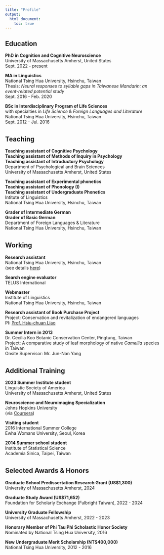 ---
title: "Profile"
output:
  html_document:
    toc: true
---
## Education  
**PhD in Cognition and Cognitive Neuroscience**  
University of Massachusetts Amherst, United States  
Sept. 2022 - present  

**MA in Linguistics**  
National Tsing Hua University, Hsinchu, Taiwan  
Thesis: *Neural responses to syllable gaps in Taiwanese Mandarin: an event-related potential study*  
Sept. 2016 - Feb. 2020  

**BSc in Interdisciplinary Program of Life Sciences**  
with specialties in *Life Science* & *Foreign Languages and Literature*  
National Tsing Hua University, Hsinchu, Taiwan  
Sept. 2012 - Jul. 2016  

<div style="margin-bottom:35px;">
</div>

## Teaching 
**Teaching assistant of Cognitive Psychology**  
**Teaching assistant of Methods of Inquiry in Psychology**  
**Teaching assistant of Introductory Psychology**  
Department of Psychological and Brain Sciences  
University of Massachusetts Amherst, United States  

**Teaching assistant of Experimental phonetics**  
**Teaching assistant of Phonology (I)**  
**Teaching assistant of Undergraduate Phonetics**  
Intitute of Linguistics  
National Tsing Hua University, Hsinchu, Taiwan  

**Grader of Intermediate German**  
**Grader of Basic German**  
Department of Foreign Languages & Literature  
National Tsing Hua University, Hsinchu, Taiwan 

<div style="margin-bottom:35px;">
</div>

## Working

**Research assistant**  
National Tsing Hua University, Hsinchu, Taiwan  
(see details [here](past.html))

**Search engine evaluator**  
TELUS International  

**Webmaster**  
Institute of Linguistics  
National Tsing Hua University, Hsinchu, Taiwan  

**Research assistant of Book Purchase Project**  
Project: Conservation and revitalization of endangered languages  
PI: [Prof. Hsiu-chuan Liao](http://ling.hss.nthu.edu.tw/faculty/hcliao/index.html)  

**Summer Intern in 2013**  
Dr. Cecilia Koo Botanic Conservation Center, Pingtung, Taiwan  
Project: A comparative study of leaf morphology of native *Camellia* species in Taiwan  
Onsite Supervisor: Mr. Jun-Nan Yang

<div style="margin-bottom:35px;">
</div>

## Additional Training 
**2023 Summer Institute student**  
Linguistic Society of America  
University of Massachusetts Amherst, United States

**Neuroscience and Neuroimaging Specialization**  
Johns Hopkins University  
(via [Coursera](https://coursera.org/share/d619ef92db4ef6d85e40896bdc5ed8ec))

**Visiting student**  
2016 International Summer College  
Ewha Womans University, Seoul, Korea  
  
**2014 Summer school student**  
Institute of Statistical Science  
Academia Sinica, Taipei, Taiwan  

<div style="margin-bottom:35px;">
</div>

## Selected Awards & Honors
**Graduate School Predissertation Research Grant (US$1,300)**  
University of Massachusetts Amherst, 2024

**Graduate Study Award (US$71,652)**  
Foundation for Scholarly Exchange (Fulbright Taiwan), 2022 - 2024

**University Graduate Fellowship**  
University of Massachusetts Amherst, 2022 - 2023    

**Honorary Member of Phi Tau Phi Scholastic Honor Society**  
Nominated by National Tsing Hua University, 2016  

**New Undergraduate Merit Scholarship (NT$400,000)**    
National Tsing Hua University, 2012 - 2016  